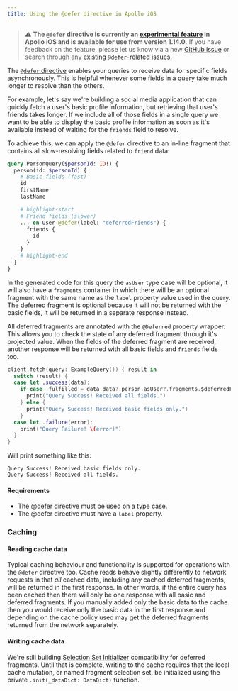 ```yaml
---
title: Using the @defer directive in Apollo iOS
---
```


> ⚠️ **The `@defer` directive is currently an [experimental feature](https://www.apollographql.com/docs/resources/release-stages/#experimental-features) in Apollo iOS and is available for use from version 1.14.0.** If you have feedback on the feature, please let us know via a new [GitHub issue](https://github.com/apollographql/apollo-ios/issues/new?assignees=&labels=bug%2Cneeds+investigation&projects=&template=bug_report.yaml) or search through any [existing `@defer`-related issues](https://github.com/apollographql/apollo-ios/issues?q=is%3Aissue+is%3Aopen+%22defer%22).

The [`@defer` directive](https://github.com/graphql/graphql-wg/blob/main/rfcs/DeferStream.md) enables your queries to receive data for specific fields asynchronously. This is helpful whenever some fields in a query take much longer to resolve than the others.

For example, let's say we're building a social media application that can quickly fetch a user's basic profile information, but retrieving that user's friends takes longer. If we include all of those fields in a single query we want to be able to display the basic profile information as soon as it's available instead of waiting for the `friends` field to resolve.

To achieve this, we can apply the `@defer` directive to an in-line fragment that contains all slow-resolving fields related to `friend` data:

```graphql
query PersonQuery($personId: ID!) {
  person(id: $personId) {
    # Basic fields (fast)
    id
    firstName
    lastName

    # highlight-start
    # Friend fields (slower)
    ... on User @defer(label: "deferredFriends") {
      friends {
        id
      }
    }
    # highlight-end
  }
}
```

In the generated code for this query the `asUser` type case will be optional, it will also have a `fragments` container in which there will be an optional fragment with the same name as the `label` property value used in the query. The deferred fragment is optional because it will not be returned with the basic fields, it will be returned in a separate response instead.

All deferred fragments are annotated with the `@Deferred` property wrapper. This allows you to check the state of any deferred fragment through it's projected value. When the fields of the deferred fragment are received, another response will be returned with all basic fields and `friends` fields too.

```swift
client.fetch(query: ExampleQuery()) { result in
  switch (result) {
  case let .success(data):
    if case .fulfilled = data.data?.person.asUser?.fragments.$deferredFriends {
      print("Query Success! Received all fields.")
    } else {
      print("Query Success! Received basic fields only.")
    }
  case let .failure(error):
    print("Query Failure! \(error)")
  }
}
```

Will print something like this:

```
Query Success! Received basic fields only.
Query Success! Received all fields.
```

#### Requirements
* The @defer directive must be used on a type case.
* The @defer directive must have a `label` property.

### Caching

#### Reading cache data

Typical caching behaviour and functionality is supported for operations with the `@defer` directive too. Cache reads behave slightly differently to network requests in that _all_ cached data, including any cached deferred fragments, will be returned in the first response. In other words, if the entire query has been cached then there will only be one response with all basic and deferred fragments. If you manually added only the basic data to the cache then you would receive only the basic data in the first response and depending on the cache policy used may get the deferred fragments returned from the network separately.

#### Writing cache data

We're still building [Selection Set Initializer](https://www.apollographql.com/docs/ios/docc/documentation/apollocodegenlib/apollocodegenconfiguration/outputoptions/selectionsetinitializers) compatibility for deferred fragments. Until that is complete, writing to the cache requires that the local cache mutation, or named fragment selection set, be initialized using the private `.init(_dataDict: DataDict)` function.

